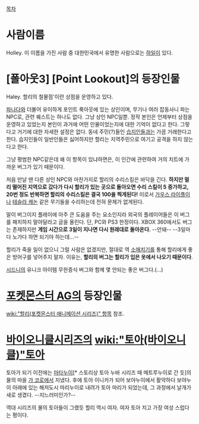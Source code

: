 [[목차]]

= 사람이름 =
Holley.
이 이름을 가진 사람 중 대한민국에서 유명한 사람으로는 [[하일]]이 있다. 

= [폴아웃3] [Point Lookout]의 등장인물 =
Haley. 할리의 철물점'이란 상점을 운영하고 있다.

[[파나다]]와 더불어 유이하게 포인트 룩아웃에 있는 상인이며, 무기나 여러 잡동사니 파는 NPC로, 관련 퀘스트는 하나도 없다. 그냥 상인 NPC일뿐. 정작 본인은 언제부터 상점을 운영하고 있었는지 본인이 과거에 어떤 인물이었는지에 대한 기억이 없다고 한다. 그렇다고 거기에 대한 자세한 설정은 없다.  동네 주민(?)들인 [[습지인]]들과는 가끔 거래한다고 한다. 습지인들이 일반인들은 싫어하지만 할리는 지역주민으로 여기고 공격을 하지 않는다고 한다.

그냥 평범한 NPC같은데 왜 이 항목이 있냐하면은, 이 인간에 관련하여 거의 치트에 가까운 버그가 있기 때문이다.

처음 만날 땐 다른 상인 NPC와 마찬가지로 할리의 수리스킬은 바닥을 긴다. '''하지만 멀리 떨어진 지역으로 갔다가 다시 할리가 있는 곳으로 돌아오면 수리 스킬이 5 증가하고, 20번 정도 반복하면 할리의 수리스킬은 결국 100을 찍게된다!''' 이로서 [[가우스 라이플]]이나 [[테슬라 캐논]] 같은 무기들을 수리하는데 전혀 문제가 없게된다.

말이 버그이지 플레이에 아주 큰 도움을 주는 요소인지라 외국의 플레이어들은 이 버그를 패치하지 말아달라고 글을 올린다. 단, PC와 PS3 한정이다. XBOX 360에서도 버그는 존재하지만 '''게임 시간으로 3일이 지나면 다시 원래대로 돌아온다.''' --안돼-- --3일마다 노가다 하면 되기야 하는데...--

할리가 죽을 일이 없으니 그럴 사람은 없겠지만, 절대로 역 [[소매치기]]를 통해 할리에게 좋은 방어구를 넣어주지 말자. 이유는, '''할리의 버그는 할리가 입은 옷에서 나오기 때문이다'''.

[[시드니]]의 유니크 아이템 무한증식 버그와 함께 몇 안되는 좋은 버그다.(...)

= [[포켓몬스터 AG]]의 등장인물 =
[[wiki:"할리(포켓몬스터 애니메이션 시리즈)" 항목]] 참조.
= [[바이오니클]]시리즈의 [[wiki:"토아(바이오니클)"토아]] =
토아가 되기 이전에는 [[마타누이]][* 스토리상 토아 누바 시리즈 때 메트루누이로 간 듯]의 물의 마을 [[가 코로]]에서 지냈다. 후에 토아 이니카가 되어 보야누이에서 활약하다 보야누이 아래에 있는 해저도시 마리누이로 내려가 토아 마리가 되었는데, 그 과정에서 날개가 새로 생겼다. --지느러미인가?-- 

역대 시리즈의 물의 토아들이 그랬듯 할리 역시 여자.
여자 토아 치고 가장 여성 스럽다는 평이다.
